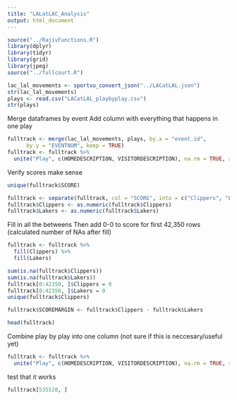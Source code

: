 ```yaml
---
title: "LALatLAC_Analysis"
output: html_document
---
```


```r
source("../RajivFunctions.R")
library(dplyr)
library(tidyr)
library(grid)
library(jpeg)
source("../fullcourt.R")
```


```r
lac_lal_movements <- sportvu_convert_json("../LACatLAL.json")
str(lac_lal_movements)
plays <- read.csv("LACatLAL_playbyplay.csv")
str(plays)
```


Merge dataframes by event
Add column with everything that happens in one play 

```r
fulltrack <- merge(lac_lal_movements, plays, by.x = "event.id",
      by.y = "EVENTNUM", keep = TRUE)
fulltrack <- fulltrack %>%
  unite("Play", c(HOMEDESCRIPTION, VISITORDESCRIPTION), na.rm = TRUE, remove = FALSE)
```


Verify scores make sense

```r
unique(fulltrack$SCORE)
```



```r
fulltrack <- separate(fulltrack, col = "SCORE", into = c("Clippers", "Lakers"), sep = "-")
fulltrack$Clippers <- as.numeric(fulltrack$Clippers)
fulltrack$Lakers <- as.numeric(fulltrack$Lakers)

```

Fill in all the betweens
Then add 0-0 to score for first 42,350 rows (calculated number of NAs after fill)

```r
fulltrack <- fulltrack %>% 
  fill(Clippers) %>%
  fill(Lakers)

sum(is.na(fulltrack$Clippers))
sum(is.na(fulltrack$Lakers))
fulltrack[0:42350, ]$Clippers = 0
fulltrack[0:42350, ]$Lakers = 0
unique(fulltrack$Clippers)

fulltrack$SCOREMARGIN <- fulltrack$Clippers - fulltrack$Lakers

head(fulltrack)
```

Combine play by play into one column (not sure if this is neccesary/useful yet)
```r
fulltrack <- fulltrack %>%
  unite("Play", c(HOMEDESCRIPTION, VISITORDESCRIPTION), na.rm = TRUE, remove = FALSE)
```

test that it works

```r
fulltrack[535520, ]
```




